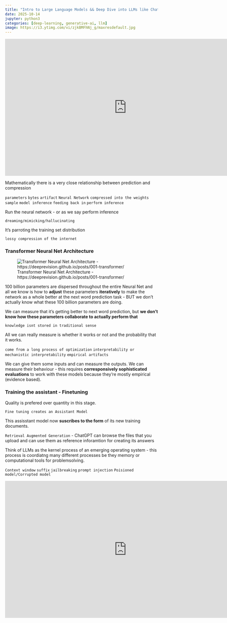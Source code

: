```yaml
---
title: "Intro to Large Language Models && Deep Dive into LLMs like ChatGPT"
date: 2025-10-14
jupyter: python3
categories: [deep-learning, generative-ai, llm]
image: https://i3.ytimg.com/vi/zjkBMFhNj_g/maxresdefault.jpg
---
```



<iframe  width="800" height="450" src="https://www.youtube.com/embed/zjkBMFhNj_g" title="YouTube video player" frameborder="0" allow="accelerometer; autoplay; clipboard-write; encrypted-media; gyroscope; picture-in-picture; web-share" referrerpolicy="strict-origin-when-cross-origin" allowfullscreen></iframe>



Mathematically there is a very close relationship between prediction and compression

`parameters`
`bytes` `artifact` `Neural Network` `compressed into the weights` `sample` `model inference` `feeding back in` `perform inference`

Run the neural network - or as we say  perform inference

 `dreaming/mimicking/hallucinating` 

 It's parroting the training set distribution

 `lossy compression of the internet` 

### Transformer Neural Net Architecture

 ![Transformer Neural Net Architecture - https://deeprevision.github.io/posts/001-transformer/](https://deeprevision.github.io/posts/001-transformer/transformer.png)

 100 billion parameters are dispersed throughout the entire Neural Net and all we know is how to **adjust** these parameters **iteratively** to make the network as a whole better at the next word prediction task - BUT we don't actually know what these 100 billion parameters are doing.

 We can measure that it's getting better to next word prediction, but **we don't know how these parameters collaborate to actually perform that**

 `knowledge isnt stored in traditional sense` 

 All we can really measure is whether it works or not and the probability that it works.

 `come from a long process of optimization` `interpretability or mechanistic interpretability` `empirical artifacts` 

 We can give them some inputs and can measure the outputs. We can measure their behaviour - this requires **corresponsively sophisticated evaluations** to work with these models because they're mostly empirical (evidence based).

### Training the assistant - Finetuning

Quality is prefered over quantity in this stage. 

`Fine tuning creates an Assistant Model`

This assisstant model now **suscribes to the form** of its new training documents. 


`Retrieval Augmented Generation` - ChatGPT can browse the files that you upload and can use them as reference inforamtion for creating its answers

Think of LLMs as the kernel process of an emerging operating system - this process is coordiatng many different processes be they memory or computational tools for problemsolving.

`Context window` `suffix` `jailbreaking` `prompt injection` `Poisioned model/Corrupted model`

<iframe width="800" height="450" src="https://www.youtube.com/embed/7xTGNNLPyMI" title="YouTube video player" frameborder="0" allow="accelerometer; autoplay; clipboard-write; encrypted-media; gyroscope; picture-in-picture; web-share" referrerpolicy="strict-origin-when-cross-origin" allowfullscreen></iframe>

